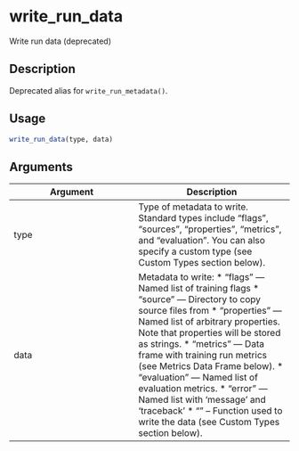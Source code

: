 # write_run_data


Write run data (deprecated)




## Description

Deprecated alias for `write_run_metadata()`.





## Usage
```r
write_run_data(type, data)
```




## Arguments


Argument      |Description
------------- |----------------
type | Type of metadata to write. Standard types include "flags", "sources", "properties", "metrics", and "evaluation". You can also specify a custom type (see Custom Types section below).
data | Metadata to write:   *  "flags" --- Named list of training flags  *  "source" --- Directory to copy source files from  *  "properties" --- Named list of arbitrary properties. Note that properties will be stored as strings.  *  "metrics" --- Data frame with training run metrics (see Metrics Data Frame below).  *  "evaluation" --- Named list of evaluation metrics.  *  "error" --- Named list with 'message' and 'traceback'  *  "<custom>" -- Function used to write the data (see Custom Types section below).






